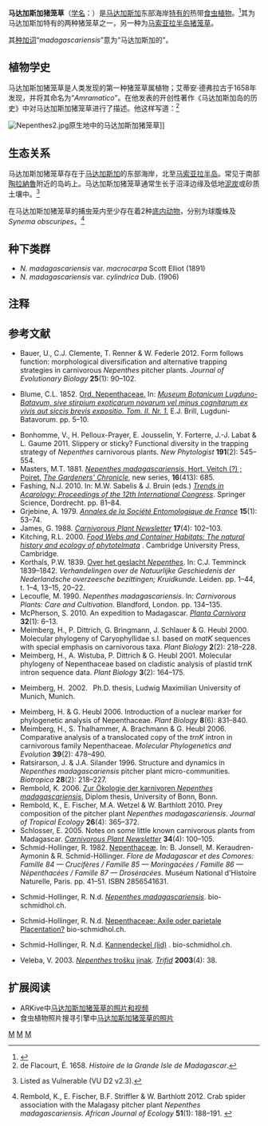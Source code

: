 {{noteTA
|G1=Carnivorous Plant
}}

{{Speciesbox
|image = Pitcher plant Madagascar.jpg
|image_caption = 产于[[马达加斯加|马达加斯加]][[马南泰尼纳|马南泰尼纳]]附近的马达加斯加猪笼草的上位笼
|status = VU
|status_system = iucn2.3
|taxon=Nepenthes madagascariensis
|authority = [[让·路易斯·玛丽·波伊列|Poir.]] (1797)<ref name=Poiret>Poiret, J.L.M. 1797. ''Népente''. In: J.B. Lamarck ''Encyclopédie Méthodique Botanique'' Vol. 4.</ref>
|range_map = Nepenthes madagascariensis distribution on satelite.png
|range_map_caption = 马达加斯加猪笼草的分布地
|synonyms = 
<small>[[同物异名|同物异名]]</small>
*''Nepenthes cristata''<br><small>[[阿道夫-西奥多·布隆尼亚尔|Brongn.]] (1824)<ref>{{fr icon}} Brongniart, A. 1824. [http://biodiversitylibrary.org/page/5752237 Observations sur les genres ''Cytinus'' et ''Nepenthes'']. ''Annales des Sciences Naturelles'' '''1''': 29–52.</ref><br>[=''[[翼状猪笼草|N. alata]]/N. madagascariensis'']</small>
*''Nepenthes distillatoria''<br><small>''auct. non'' L.: Brion (1855)</small>
<small>[[生物分類法|前林奈名]]</small>
*"Amramatico"<br><small>[[艾蒂安·德弗拉古|de Flacourt]] (1658)</small>
}}

'''马达加斯加猪笼草'''（[[学名|学名]]：''{{lang|la|Nepenthes madagascariensis}}''）是[[马达加斯加|马达加斯加]]东部海岸[[特有种|特有的]]热带[[食虫植物|食虫植物]]。<ref name="夏洛特2007">{{cite book | title=[[食蟲植物觀賞&栽培圖鑑|食蟲植物觀賞&栽培圖鑑]] | publisher=商周出版 | author=夏洛特 | year=2007 | location=台北 | pages=76 | isbn=978-986-124-850-9}}</ref>其为马达加斯加特有的两种猪笼草之一，另一种为[[马索亚拉半岛猪笼草|马索亚拉半岛猪笼草]]{{small|（''N. masoalensis''）}}。

其[[种加词|种加词]]“''madagascariensis''”意为“马达加斯加的”。

== 植物学史 ==
马达加斯加猪笼草是人类发现的第一种猪笼草属植物；艾蒂安·德弗拉古{{small|（Étienne de Flacourt）}}于1658年发现，并将其命名为“''Amramatico''”。在他发表的开创性著作《马达加斯加岛的历史》{{small|（''Histoire de la Grande Isle de Madagasca''）}}中对马达加斯加猪笼草进行了描述。他这样写道：{{refn
|name=Phillipps|group="注"|其翻译自法文《[[婆罗洲的猪笼草|婆罗洲的猪笼草]]》，其原文：<ref>Phillipps, A. & A. Lamb 1996. ''[[婆罗洲的猪笼草|Pitcher-Plants of Borneo]]''. [[自然历史出版社_(婆罗洲)|Natural History Publications (Borneo)]], Kota Kinabalu.</ref>{{Cquote|It is a plant growing about 3 feet high which carries at the end of its leaves, which are 7 inches long, a hollow flower or fruit resembling a small vase, with its own lid, a wonderful sight. There are red ones and yellow ones, the yellow being the biggest. The inhabitants of this country are reluctant to pick the flowers, saying that if somebody does pick them in passing, it will not fail to rain that day. As to that, I and all the other Frenchmen did pick them, but it did not rain. After rain these flowers are full of water, each one containing a good half-glass. }}}}<ref>de Flacourt, É. 1658. ''Histoire de la Grande Isle de Madagascar''.</ref>

{{Cquote|这种植物高约3英尺，叶片约7英寸长，在叶片的末端有一个类似果实或花朵一样的带盖花瓶状结构。其有黄色的也有红色的，黄色的最大。这个国家的人都不会去摘这些花朵，因为他们认为如果有人摘它们，那么那天将不停的下雨。而我和其他所有的法国人摘了它，但却没有下雨。雨后这些花朵会装满雨水，每个都含有不少于半杯。
}}

[[File:Nepenthes2.jpg|thumb]]原生地中的马达加斯加猪笼草]]

== 生态关系 ==
马达加斯加猪笼草存在于[[马达加斯加|马达加斯加]]的东部海岸，北至[[马索亚拉半岛|马索亚拉半岛]]。常见于南部[[陶拉納魯|陶拉納魯]]附近的岛屿上。马达加斯加猪笼草通常生长于沼泽边缘及低地[[泥炭|泥炭]]或砂质土壤中。<ref>{{IUCN2006|assessors=Clarke, C.M., R. Cantley, J. Nerz, H. Rischer & A. Witsuba|year=2000|id=39672|title=Nepenthes madagascariensis|downloaded=11 May 2006}} Listed as Vulnerable (VU D2 v2.3).</ref>

在马达加斯加猪笼草的捕虫笼内至少存在着2种[[猪笼草底内动物|底内动物]]，分别为球腹蛛{{small|（''Theridion decaryi''）}}及''Synema obscuripes''。<ref>Rembold, K., E. Fischer, B.F. Striffler & W. Barthlott 2012. Crab spider association with the Malagasy pitcher plant ''Nepenthes madagascariensis''. ''African Journal of Ecology'' '''51'''(1): 188–191. {{DOI|10.1111/aje.12037}}</ref>

== 种下类群 ==
* ''N. madagascariensis'' var. ''macrocarpa'' Scott Elliot (1891)
* ''N. madagascariensis'' var. ''cylindrica'' Dub. (1906)

== 注释 ==
{{reflist|group="注"}}

== 参考文献 ==
{{reflist}}
{{refbegin}}
* Bauer, U., C.J. Clemente, T. Renner & W. Federle 2012. Form follows function: morphological diversification and alternative trapping strategies in carnivorous ''Nepenthes'' pitcher plants. ''Journal of Evolutionary Biology'' '''25'''(1): 90–102. {{DOI|10.1111/j.1420-9101.2011.02406.x}}
* {{la icon}} Blume, C.L. 1852. [http://biodiversitylibrary.org/page/444841 Ord. Nepenthaceae.] {{Wayback|url=http://biodiversitylibrary.org/page/444841 |date=20141111191754 }} In: ''[http://dx.doi.org/10.5962/bhl.title.274 Museum Botanicum Lugduno-Batavum, sive stirpium exoticarum novarum vel minus cognitarum ex vivis aut siccis brevis expositio. Tom. II. Nr. 1.]'' E.J. Brill, Lugduni-Batavorum. pp. 5–10.
* Bonhomme, V., H. Pelloux-Prayer, E. Jousselin, Y. Forterre, J.-J. Labat & L. Gaume 2011. Slippery or sticky? Functional diversity in the trapping strategy of ''Nepenthes'' carnivorous plants. ''New Phytologist'' '''191'''(2): 545–554. {{DOI|10.1111/j.1469-8137.2011.03696.x}}
* Masters, M.T. 1881. [http://biodiversitylibrary.org/page/26126635 ''Nepenthes madagascariensis'', Hort. Veitch (?) ; Poiret.] ''[[园丁纪事|The Gardeners' Chronicle]]'', new series, '''16'''(413): 685.
* Fashing, N.J. 2010. {{PDFlink|[http://njfash.people.wm.edu/Trends%20in%20Acarology%202009.pdf Two novel adaptations for dispersal in the mite family Histiostomatidae (Astigmata).]}} In: M.W. Sabelis & J. Bruin (eds.) ''[http://books.google.co.uk/books?id=BBGkhCHzyfkC Trends in Acarology: Proceedings of the 12th International Congress]''. Springer Science, Dordrecht. pp. 81–84. {{DOI|10.1007/978-90-481-9837-5}}
* Grjebine, A. 1979. {{PDFlink|[http://www.mosquitocatalog.org/pdfs/052500-0.PDF Les moustiques des ''Nepenthes'' de Madagascar: espèces nouvelles du genre ''Uranotaenia'' (Diptera, Culicidae).]}} ''[[法国昆虫学会年鉴|Annales de la Société Entomologique de France]]'' '''15'''(1): 53–74.
* James, G. 1988. {{PDFlink|[http://www.carnivorousplants.org/cpn/articles/CPNv17n4p102_103.pdf Some observations of a population of ''Nepenthes madagascariensis'' in Madagascar.]}} ''[[食虫植物通讯|Carnivorous Plant Newsletter]]'' '''17'''(4): 102–103.
* Kitching, R.L. 2000. [http://books.google.co.uk/books?id=B4F2XYMmRG0C ''Food Webs and Container Habitats: The natural history and ecology of phytotelmata''] {{Wayback|url=http://books.google.co.uk/books?id=B4F2XYMmRG0C |date=20121113173602 }}. Cambridge University Press, Cambridge.
* Korthals, P.W. 1839. [[关于猪笼草属|Over het geslacht ''Nepenthes'']]. In: C.J. Temminck 1839–1842. ''Verhandelingen over de Natuurlijke Geschiedenis der Nederlandsche overzeesche bezittingen; Kruidkunde''. Leiden. pp. 1–44, t. 1–4, 13–15, 20–22.
* Lecoufle, M. 1990. ''Nepenthes madagascariensis''. In: ''Carnivorous Plants: Care and Cultivation''. Blandford, London. pp. 134–135.
* McPherson, S. 2010. An expedition to Madagascar. ''[[食虫植物_(杂志)|Planta Carnivora]]'' '''32'''(1): 6–13.
* Meimberg, H., P. Dittrich, G. Bringmann, J. Schlauer & G. Heubl 2000. Molecular phylogeny of Caryophyllidae s.l. based on ''matK'' sequences with special emphasis on carnivorous taxa. ''Plant Biology'' '''2'''(2): 218–228. {{DOI|10.1055/s-2000-9460}}
* Meimberg, H., A. Wistuba, P. Dittrich & G. Heubl 2001. Molecular phylogeny of Nepenthaceae based on cladistic analysis of plastid trnK intron sequence data. ''Plant Biology'' '''3'''(2): 164–175. {{DOI|10.1055/s-2001-12897}}
* {{de icon}} Meimberg, H. 2002. {{PDFlink|[http://edoc.ub.uni-muenchen.de/1078/1/Meimberg_Harald.pdf Molekular-systematische Untersuchungen an den Familien Nepenthaceae und Ancistrocladaceae sowie verwandter Taxa aus der Unterklasse Caryophyllidae s. l..]}} Ph.D. thesis, Ludwig Maximilian University of Munich, Munich.
* Meimberg, H. & G. Heubl 2006. Introduction of a nuclear marker for phylogenetic analysis of Nepenthaceae. ''Plant Biology'' '''8'''(6): 831–840. {{DOI|10.1055/s-2006-924676}}
* Meimberg, H., S. Thalhammer, A. Brachmann & G. Heubl 2006. Comparative analysis of a translocated copy of the ''trnK'' intron in carnivorous family Nepenthaceae. ''Molecular Phylogenetics and Evolution'' '''39'''(2): 478–490. {{DOI|10.1016/j.ympev.2005.11.023}}
* Ratsirarson, J. & J.A. Silander 1996. Structure and dynamics in ''Nepenthes madagascariensis'' pitcher plant micro-communities. ''Biotropica'' '''28'''(2): 218–227. {{DOI|10.2307/2389076}}
* Rembold, K. 2006. [https://web.archive.org/web/20120308065039/http://www.bushhouse-madagascar.com/fauna-flora/plants-and-trees?download=wp-content%2Fuploads%2Fdownload%2Fexcursions%2FZur-okologie-der-karnivoren-Nepenthes-madagascariensis.pdf Zur Ökologie der karnivoren ''Nepenthes madagascariensis''.] Diplom thesis, University of Bonn, Bonn.
* Rembold, K., E. Fischer, M.A. Wetzel & W. Barthlott 2010. Prey composition of the pitcher plant ''Nepenthes madagascariensis''. ''Journal of Tropical Ecology'' '''26'''(4): 365–372. {{DOI|10.1017/S026646741000012X}}
* Schlosser, E. 2005. Notes on some little known carnivorous plants from Madagascar. ''[[食虫植物通讯|Carnivorous Plant Newsletter]]'' '''34'''(4): 100–105.
* Schmid-Hollinger, R. 1982. [http://biodiversitylibrary.org/page/10005592 Nepenthaceæ]. In: B. Jonsell, M. Keraudren-Aymonin & R. Schmid-Höllinger. ''Flore de Madagascar et des Comores: Famille 84 — Crucifères / Famille 85 — Moringacées / Famille 86 — Népenthacées / Famille 87 — Droséracées''. Muséum National d'Histoire Naturelle, Paris. pp. 41–51. ISBN 2856541631.
* {{de icon}} Schmid-Hollinger, R. N.d. [http://www.bio-schmidhol.ch/site/index.cfm?id_art=50977&actMenuItemID=24004&vsprache/DE/Nepenthes_madagascariensis.cfm ''Nepenthes madagascariensis'']. bio-schmidhol.ch. <!--http://www.webcitation.org/6LYTCyj3K-->
* {{de icon}} Schmid-Hollinger, R. N.d. [http://www.bio-schmidhol.ch/site/index.cfm?id_art=91983&actMenuItemID=42213&vsprache/DE/Nepenthaceae__Axile_oder_par.cfm Nepenthaceae: Axile oder parietale Placentation?] bio-schmidhol.ch. <!--http://www.webcitation.org/6LZzQkx31-->
* {{de icon}} Schmid-Hollinger, R. N.d. [http://www.bio-schmidhol.ch/site/index.cfm?id_art=54826&actMenuItemID=25460&vsprache/DE/Kannendeckel__lid_.cfm Kannendeckel (lid)] {{Wayback|url=http://www.bio-schmidhol.ch/site/index.cfm?id_art=54826&actMenuItemID=25460&vsprache%2FDE%2FKannendeckel__lid_.cfm |date=20131206025936 }}. bio-schmidhol.ch. <!--http://www.webcitation.org/6La1Hg1xj-->
* {{cs icon}} Veleba, V. 2003. [http://www.darwiniana.cz/sklad/sklad/Trifid/skeny/600DPI/T2003_4/38.png ''Nepenthes'' trošku jinak]. ''[[三裂|Trifid]]'' '''2003'''(4): 38.
{{refend}}

== 扩展阅读 ==
{{refbegin}}
* ARKive中[https://web.archive.org/web/20060423120453/http://www.arkive.org/species/GES/plants_and_algae/Nepenthes_madagascariensis/ 马达加斯加猪笼草的照片和视频]
* 食虫植物照片搜寻引擎中[http://www.cpphotofinder.com/nepenthes-madagascariensis-580.html 马达加斯加猪笼草的照片]
{{commons-inline|Nepenthes madagascariensis|马达加斯加猪笼草}}
{{refend}}

{{Nepenthes}}
{{Taxonbar|from=Q139507}}

[[Category:亚洲食虫植物|M]]
[[Category:猪笼草属|M]]
[[Category:马达加斯加植物|M]]